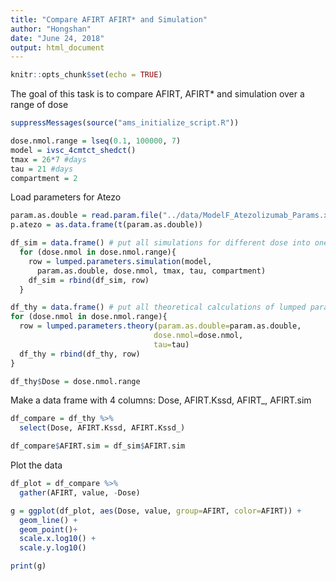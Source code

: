 ```yaml
---
title: "Compare AFIRT AFIRT* and Simulation"
author: "Hongshan"
date: "June 24, 2018"
output: html_document
---
```


```r
knitr::opts_chunk$set(echo = TRUE)
```


The goal of this task is to compare AFIRT, AFIRT* and simulation
over a range of dose
```r
suppressMessages(source("ams_initialize_script.R"))

dose.nmol.range = lseq(0.1, 100000, 7)
model = ivsc_4cmtct_shedct()
tmax = 26*7 #days
tau = 21 #days
compartment = 2

```

Load parameters for Atezo
```r
param.as.double = read.param.file("../data/ModelF_Atezolizumab_Params.xlsx")
p.atezo = as.data.frame(t(param.as.double))
```

```r
df_sim = data.frame() # put all simulations for different dose into one data frame
  for (dose.nmol in dose.nmol.range){
    row = lumped.parameters.simulation(model,
      param.as.double, dose.nmol, tmax, tau, compartment)
    df_sim = rbind(df_sim, row)
  }

df_thy = data.frame() # put all theoretical calculations of lumped parameters at different dose together
for (dose.nmol in dose.nmol.range){
  row = lumped.parameters.theory(param.as.double=param.as.double, 
                                dose.nmol=dose.nmol, 
                                tau=tau)
  df_thy = rbind(df_thy, row)
}

df_thy$Dose = dose.nmol.range

```
Make a data frame with 4 columns:
Dose, AFIRT.Kssd, AFIRT_, AFIRT.sim
```r
df_compare = df_thy %>%
  select(Dose, AFIRT.Kssd, AFIRT.Kssd_)

df_compare$AFIRT.sim = df_sim$AFIRT.sim
```
Plot the data
```r
df_plot = df_compare %>%
  gather(AFIRT, value, -Dose)

g = ggplot(df_plot, aes(Dose, value, group=AFIRT, color=AFIRT)) + 
  geom_line() + 
  geom_point()+
  scale.x.log10() +
  scale.y.log10()

print(g)
```








